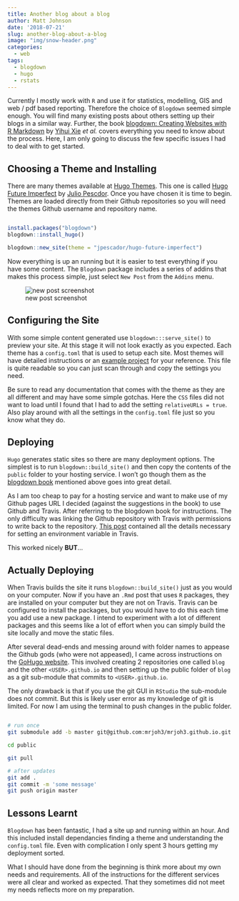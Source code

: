 ```yaml
---
title: Another blog about a blog
author: Matt Johnson
date: '2018-07-21'
slug: another-blog-about-a-blog
image: "img/snow-header.png"
categories:
  - web
tags:
  - blogdown
  - hugo
  - rstats
---
```


Currently I mostly work with `R` and use it for statistics, modelling, GIS and web / pdf based reporting. Therefore the choice of `Blogdown` seemed simple enough. You will find many existing posts about others setting up their blogs in a similar way. Further, the book [blogdown: Creating Websites with R Markdown](https://bookdown.org/yihui/blogdown/) by [Yihui Xie](https://bookdown.org/yihui/blogdown/yihui-xie.html) *et al.* covers everything you need to know about the process. Here, I am only going to discuss the few specific issues I had to deal with to get started.

## Choosing a Theme and Installing

There are many themes available at [Hugo Themes](https://themes.gohugo.io). This one is called [Hugo Future Imperfect](https://github.com/jpescador/hugo-future-imperfect) by [Julio Pescdor](https://github.com/jpescador). Once you have chosen it is time to begin. Themes are loaded directly from their Github repositories so you will need the themes Github username and repository name.

```r

install.packages("blogdown")
blogdown::install_hugo()

blogdown::new_site(theme = "jpescador/hugo-future-imperfect")

```

Now everything is up an running but it is easier to test everything if you have some content. The `Blogdown` package includes a series of addins that makes this process simple, just select `New Post` from the `Addins` menu.

![new post screenshot](/post/2018-07-20-another-blog-about-a-blog_files/new_post.png)


## Configuring the Site

With some simple content generated use `blogdown:::serve_site()` to preview your site. At this stage it will not look exactly as you expected. Each theme has a `config.toml` that is used to setup each site. Most themes will have detailed instructions or an [example project](https://github.com/jpescador/hugo-future-imperfect/blob/master/exampleSite/config.toml) for your reference. This file is quite readable so you can just scan through and copy the settings you need. 

Be sure to read any documentation that comes with the theme as they are all different and may have some simple gotchas. Here the `CSS` files did not want to load until I found that I had to add the setting `relativeURLs = true`. Also play around with all the settings in the `config.toml` file just so you know what they do.


## Deploying 

`Hugo` generates static sites so there are many deployment options. The simplest is to run `blogdown::build_site()` and then copy the contents of the `public` folder to your hosting service. I won't go though them as the [blogdown book](https://bookdown.org/yihui/blogdown/deployment.html) mentioned above goes into great detail. 

As I am too cheap to pay for a hosting service  and want to make use of my Github pages URL I decided (against the suggestions in the book) to use Github and Travis. After referring to the blogdown book for instructions. The only difficulty was linking the Github repository with Travis with permissions to write back to the repository. [This post](https://medium.com/zendesk-engineering/how-to-create-a-website-like-freshswift-net-using-hugo-travis-ci-and-github-pages-67be6f480298) contained all the details necessary for setting an environment variable in Travis.

This worked nicely **BUT**... 


## Actually Deploying

When Travis builds the site it runs `blogdown::build_site()` just as you would on your computer. Now if you have an `.Rmd` post that uses `R` packages, they are installed on your computer but they are not on Travis. Travis can be configured to install the packages, but you would have to do this each time you add use a new package. I intend to experiment with a lot of different packages and this seems like a lot of effort when you can simply build the site locally and move the static files.

After several dead-ends and messing around with folder names to appease the Github gods (who were not appeased), I came across instructions on the [GoHugo website](https://gohugo.io/hosting-and-deployment/hosting-on-github/#github-user-or-organization-pages). This involved creating 2 repositories one called `blog` and the other `<USER>.github.io` and then setting up the public folder of `blog` as a git sub-module that commits to `<USER>.github.io`.

The only drawback is that if you use the git GUI in `RStudio` the sub-module does not commit. But this is likely user error as my knowledge of git is limited. For now I am using the terminal to push changes in the public folder.

```bash

# run once
git submodule add -b master git@github.com:mrjoh3/mrjoh3.github.io.git public

cd public

git pull

# after updates
git add .
git commit -m 'some message'
git push origin master

```

## Lessons Learnt

`Blogdown` has been fantastic, I had a site up and running within an hour. And this included install dependancies finding a theme and understanding the `config.toml` file. Even with complication I only spent 3 hours getting my deployment sorted. 

What I should have done from the beginning is think more about my own needs and requirements. All of the instructions for the different services were all clear and worked as expected. That they sometimes did not meet my needs reflects more on my preparation.






